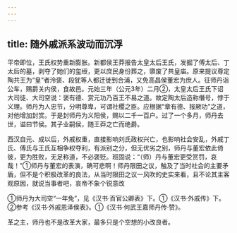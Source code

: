 ```yaml
---
---
---
```

title: 随外戚派系波动而沉浮
---



平帝即位，王氏权势重新膨胀。新都侯王莽报告太皇太后王氏，发掘了傅太后、丁太后的墓，剥夺了她们的玺绶，更以庶民身份葬之，隳废了共皇庙。原来提议尊定陶共王为“皇”者泠褒、段犹等人都迁徙到合浦，又免高昌侯董宏为庶人。征师丹诣公车，赐爵关内侯，食故邑。元始三年（公元3年）二月②，太皇太后王氏下诏大司徒、大司空说：褒有德、赏元功乃百王不易之道。故定陶太后造称僭号，悖于义理。师丹为人忠节，分明尊卑，可谓社稷之臣。应根据“章有德、报厥功”之道，对他增加封赏。于是封师丹为义阳侯，赐以二千一百户。过了一个多月，师丹去世，谥曰节侯。其子业嗣侯，随王莽之亡而绝爵。

西汉自元、成以后，外戚权重，直接影响刘氏政权兴亡，也影响社会安乱，外戚丁氏、傅氏与王氏互相争权夺利，有派别之分，但无优劣之别，师丹与董宏依此倚彼，更为胜败，无足称道，不必褒贬。班固说：“（师）丹与董宏更受赏罚，哀哉！”①师丹与董宏的表演，确可悲啊！师丹限田之议，触及了当时社会的主要矛盾，但不是个积极改革的良法，从当时限田之议一风吹的史实来看，且不论其主客观原因，就说当事者吧，哀帝不象个锐意改

①师丹为大司空“一年免”，见《汉书·百官公卿表》下。①《汉书·外戚传》下。②参考《汉书·外戚恩泽侯表》。①《汉书·何武王嘉师丹传·赞》。

革之主，师丹也不是改革大家，最多只是个空想的小改良者。